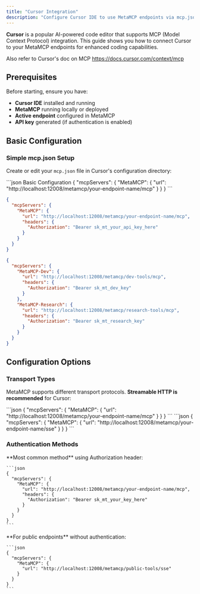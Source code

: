 ```yaml
---
title: "Cursor Integration"
description: "Configure Cursor IDE to use MetaMCP endpoints via mcp.json"
---
```


**Cursor** is a popular AI-powered code editor that supports MCP (Model Context Protocol) integration. This guide shows you how to connect Cursor to your MetaMCP endpoints for enhanced coding capabilities.

Also refer to Cursor's doc on MCP https://docs.cursor.com/context/mcp

## Prerequisites

Before starting, ensure you have:

- **Cursor IDE** installed and running
- **MetaMCP** running locally or deployed
- **Active endpoint** configured in MetaMCP
- **API key** generated (if authentication is enabled)

## Basic Configuration

### Simple mcp.json Setup

Create or edit your `mcp.json` file in Cursor's configuration directory:

<CodeGroup>
```json Basic Configuration
{
  "mcpServers": {
    "MetaMCP": {
      "url": "http://localhost:12008/metamcp/your-endpoint-name/mcp"
    }
  }
}
```

```json With Authentication
{
  "mcpServers": {
    "MetaMCP": {
      "url": "http://localhost:12008/metamcp/your-endpoint-name/mcp",
      "headers": {
        "Authorization": "Bearer sk_mt_your_api_key_here"
      }
    }
  }
}
```

```json Multiple Endpoints
{
  "mcpServers": {
    "MetaMCP-Dev": {
      "url": "http://localhost:12008/metamcp/dev-tools/mcp",
      "headers": {
        "Authorization": "Bearer sk_mt_dev_key"
      }
    },
    "MetaMCP-Research": {
      "url": "http://localhost:12008/metamcp/research-tools/mcp",
      "headers": {
        "Authorization": "Bearer sk_mt_research_key"
      }
    }
  }
}
```
</CodeGroup>

## Configuration Options

### Transport Types

MetaMCP supports different transport protocols. **Streamable HTTP is recommended** for Cursor:

<AccordionGroup>
  <Accordion title="Streamable HTTP (Recommended)">
    ```json
    {
      "mcpServers": {
        "MetaMCP": {
          "url": "http://localhost:12008/metamcp/your-endpoint-name/mcp"
        }
      }
    }
    ```
  </Accordion>

  <Accordion title="SSE (Alternative)">
    ```json
    {
      "mcpServers": {
        "MetaMCP": {
          "url": "http://localhost:12008/metamcp/your-endpoint-name/sse"
        }
      }
    }
    ```
  </Accordion>
</AccordionGroup>

### Authentication Methods

<AccordionGroup>
  <Accordion icon="key" title="API Key Authentication">
    **Most common method** using Authorization header:
    
    ```json
    {
      "mcpServers": {
        "MetaMCP": {
          "url": "http://localhost:12008/metamcp/your-endpoint-name/mcp",
          "headers": {
            "Authorization": "Bearer sk_mt_your_key_here"
          }
        }
      }
    }
    ```
  </Accordion>

  <Accordion icon="shield-minus" title="No Authentication">
    **For public endpoints** without authentication:
    
    ```json
    {
      "mcpServers": {
        "MetaMCP": {
          "url": "http://localhost:12008/metamcp/public-tools/sse"
        }
      }
    }
    ```
  </Accordion>
</AccordionGroup>